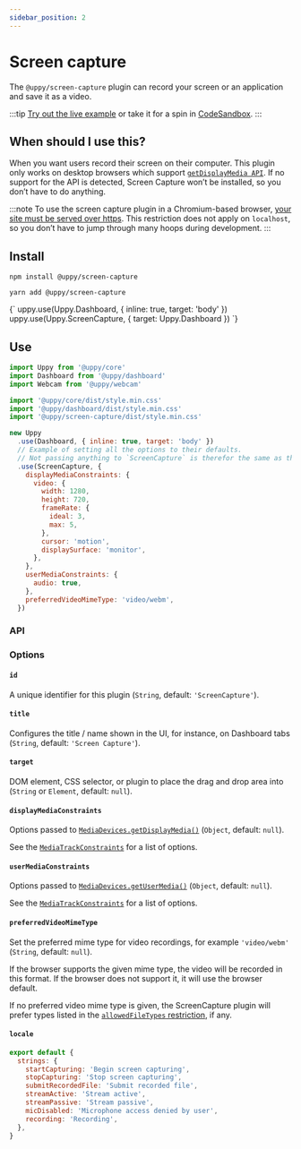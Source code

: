```yaml
---
sidebar_position: 2
---
```




# Screen capture

The `@uppy/screen-capture` plugin can record your screen or an application and save it as a video.

:::tip
[Try out the live example](/examples) or take it for a spin in [CodeSandbox](https://codesandbox.io/s/uppy-dashboard-xpxuhd).
:::

## When should I use this?

When you want users record their screen on their computer.
This plugin only works on desktop browsers which support [`getDisplayMedia API`](https://developer.mozilla.org/en-US/docs/Web/API/MediaDevices/getDisplayMedia).
If no support for the API is detected, Screen Capture won’t be installed, so you don’t have to do anything.

:::note
To use the screen capture plugin in a Chromium-based browser, [your site must be served over https](https://developers.google.com/web/updates/2015/10/chrome-47-webrtc#public_service_announcements). This restriction does not apply on `localhost`, so you don’t have to jump through many hoops during development.
:::

## Install

<Tabs>
  <TabItem value="npm" label="NPM" default>

  ```shell
  npm install @uppy/screen-capture
  ```

  </TabItem>

  <TabItem value="yarn" label="Yarn">

  ```shell
  yarn add @uppy/screen-capture
  ```

  </TabItem>

  <TabItem value="cdn" label="CDN">
    <UppyCdnExample>
      {`
        uppy.use(Uppy.Dashboard, { inline: true, target: 'body' })
        uppy.use(Uppy.ScreenCapture, { target: Uppy.Dashboard })
      `}
    </UppyCdnExample>
  </TabItem>
</Tabs>

## Use

```js
import Uppy from '@uppy/core'
import Dashboard from '@uppy/dashboard'
import Webcam from '@uppy/webcam'

import '@uppy/core/dist/style.min.css'
import '@uppy/dashboard/dist/style.min.css'
import '@uppy/screen-capture/dist/style.min.css'

new Uppy
  .use(Dashboard, { inline: true, target: 'body' })
  // Example of setting all the options to their defaults.
  // Not passing anything to `ScreenCapture` is therefor the same as the example below.
  .use(ScreenCapture, {
    displayMediaConstraints: {
      video: {
        width: 1280,
        height: 720,
        frameRate: {
          ideal: 3,
          max: 5,
        },
        cursor: 'motion',
        displaySurface: 'monitor',
      },
    },
    userMediaConstraints: {
      audio: true,
    },
    preferredVideoMimeType: 'video/webm',
  })
```

### API

### Options

#### `id`

A unique identifier for this plugin (`String`, default: `'ScreenCapture'`).

#### `title`

Configures the title / name shown in the UI, for instance, on Dashboard tabs (`String`, default: `'Screen Capture'`).

#### `target`

DOM element, CSS selector, or plugin to place the drag and drop area into (`String` or `Element`, default: `null`).

#### `displayMediaConstraints`

Options passed to [`MediaDevices.getDisplayMedia()`](https://developer.mozilla.org/en-US/docs/Web/API/MediaDevices/getDisplayMedia) (`Object`, default: `null`).

See the [`MediaTrackConstraints`](https://developer.mozilla.org/en-US/docs/Web/API/MediaTrackConstraints) for a list of options.

#### `userMediaConstraints`

Options passed to [`MediaDevices.getUserMedia()`](https://developer.mozilla.org/en-US/docs/Web/API/MediaDevices/getUserMedia) (`Object`, default: `null`).

See the [`MediaTrackConstraints`](https://developer.mozilla.org/en-US/docs/Web/API/MediaTrackConstraints) for a list of options.

#### `preferredVideoMimeType`

Set the preferred mime type for video recordings, for example `'video/webm'` (`String`, default: `null`).

If the browser supports the given mime type, the video will be recorded in this format.
If the browser does not support it, it will use the browser default.

If no preferred video mime type is given, the ScreenCapture plugin will prefer types listed in the [`allowedFileTypes` restriction](/docs/uppy/#restrictions), if any.

#### `locale`

```js
export default {
  strings: {
    startCapturing: 'Begin screen capturing',
    stopCapturing: 'Stop screen capturing',
    submitRecordedFile: 'Submit recorded file',
    streamActive: 'Stream active',
    streamPassive: 'Stream passive',
    micDisabled: 'Microphone access denied by user',
    recording: 'Recording',
  },
}
```
